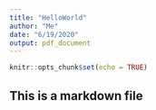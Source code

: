 ```yaml
---
title: "HelloWorld"
author: "Me"
date: "6/19/2020"
output: pdf_document
---
```


```r
knitr::opts_chunk$set(echo = TRUE)
```

## This is a markdown file






